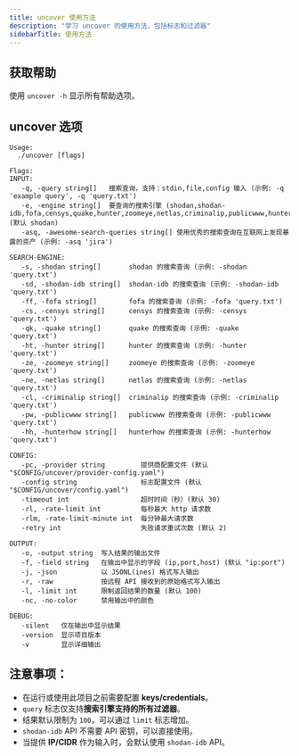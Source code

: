 ```yaml
---
title: uncover 使用方法
description: "学习 uncover 的使用方法，包括标志和过滤器"
sidebarTitle: 使用方法
---
```


## 获取帮助

使用 `uncover -h` 显示所有帮助选项。

## uncover 选项

```console
Usage:
  ./uncover [flags]

Flags:
INPUT:
   -q, -query string[]   搜索查询，支持：stdin,file,config 输入 (示例: -q 'example query', -q 'query.txt')
   -e, -engine string[]  要查询的搜索引擎 (shodan,shodan-idb,fofa,censys,quake,hunter,zoomeye,netlas,criminalip,publicwww,hunterhow) (默认 shodan)
   -asq, -awesome-search-queries string[] 使用优秀的搜索查询在互联网上发现暴露的资产 (示例: -asq 'jira')

SEARCH-ENGINE:
   -s, -shodan string[]       shodan 的搜索查询 (示例: -shodan 'query.txt')
   -sd, -shodan-idb string[]  shodan-idb 的搜索查询 (示例: -shodan-idb 'query.txt')
   -ff, -fofa string[]        fofa 的搜索查询 (示例: -fofa 'query.txt')
   -cs, -censys string[]      censys 的搜索查询 (示例: -censys 'query.txt')
   -qk, -quake string[]       quake 的搜索查询 (示例: -quake 'query.txt')
   -ht, -hunter string[]      hunter 的搜索查询 (示例: -hunter 'query.txt')
   -ze, -zoomeye string[]     zoomeye 的搜索查询 (示例: -zoomeye 'query.txt')
   -ne, -netlas string[]      netlas 的搜索查询 (示例: -netlas 'query.txt')
   -cl, -criminalip string[]  criminalip 的搜索查询 (示例: -criminalip 'query.txt')
   -pw, -publicwww string[]   publicwww 的搜索查询 (示例: -publicwww 'query.txt')
   -hh, -hunterhow string[]   hunterhow 的搜索查询 (示例: -hunterhow 'query.txt')

CONFIG:
   -pc, -provider string         提供商配置文件 (默认 "$CONFIG/uncover/provider-config.yaml")
   -config string                标志配置文件 (默认 "$CONFIG/uncover/config.yaml")
   -timeout int                  超时时间（秒）(默认 30)
   -rl, -rate-limit int          每秒最大 http 请求数
   -rlm, -rate-limit-minute int  每分钟最大请求数
   -retry int                    失败请求重试次数 (默认 2)

OUTPUT:
   -o, -output string  写入结果的输出文件
   -f, -field string   在输出中显示的字段 (ip,port,host) (默认 "ip:port")
   -j, -json           以 JSONL(ines) 格式写入输出
   -r, -raw            按远程 API 接收到的原始格式写入输出
   -l, -limit int      限制返回结果的数量 (默认 100)
   -nc, -no-color      禁用输出中的颜色

DEBUG:
   -silent   仅在输出中显示结果
   -version  显示项目版本
   -v        显示详细输出
```

## 注意事项：

- 在运行或使用此项目之前需要配置 **keys/credentials**。
- `query` 标志仅支持**搜索引擎支持的所有过滤器**。
- 结果默认限制为 `100`，可以通过 `limit` 标志增加。
- `shodan-idb` API 不需要 API 密钥，可以直接使用。
- 当提供 **IP/CIDR** 作为输入时，会默认使用 `shodan-idb` API。